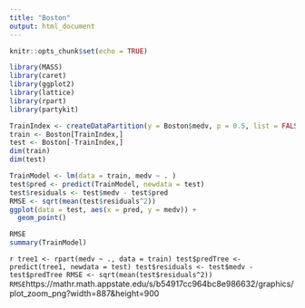 ```yaml
---
title: "Boston"
output: html_document
---
```


```r
knitr::opts_chunk$set(echo = TRUE)
```

```r
library(MASS)
library(caret)
library(ggplot2)
library(lattice)
library(rpart)
library(partykit)
```

```r
TrainIndex <- createDataPartition(y = Boston$medv, p = 0.5, list = FALSE, times = 1)
train <- Boston[TrainIndex,]
test <- Boston[-TrainIndex,]
dim(train)
dim(test)
```
```r
TrainModel <- lm(data = train, medv ~ . )
test$pred <- predict(TrainModel, newdata = test)
test$residuals <- test$medv - test$pred
RMSE <- sqrt(mean(test$residuals^2))
ggplot(data = test, aes(x = pred, y = medv)) +
  geom_point()

```

```r
RMSE
summary(TrainModel)
```

```r
tree1 <- rpart(medv ~ ., data = train)
test$predTree <- predict(tree1, newdata = test)
test$residuals <- test$medv - test$predTree
RMSE <- sqrt(mean(test$residuals^2))
RMSE
```https://mathr.math.appstate.edu/s/b54917cc964bc8e986632/graphics/plot_zoom_png?width=887&height=900



